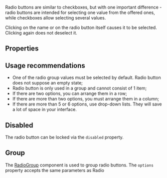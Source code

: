 
<Meta of={Stories} />

<Intro
  name="Radio"
  description="Component to choose from a small set of mutually exclusive options."
/>

Radio buttons are similar to checkboxes, but with one important difference - radio buttons are intended for selecting one value from the offered ones, while checkboxes allow selecting several values.

Clicking on the name or on the radio button itself causes it to be selected. Clicking again does not deselect it.

<Canvas>
  <Story of={Stories.Basic} />
</Canvas>

## Properties

<Props />

## Usage recommendations

- One of the radio group values must be selected by default. Radio button does not suppose an empty state;
- Radio button is only used in a group and cannot consist of 1 item;
- If there are two options, you can arrange them in a row;
- If there are more than two options, you must arrange them in a column;
- If there are more than 5 or 6 options, use drop-down lists. They will save a lot of space in your interface.

## Disabled

The radio button can be locked via the `disabled` property.

<Canvas>
  <Story of={Stories.Disabled} />
</Canvas>

## Group

The [RadioGroup](/?path=/docs/components-radiogroup--docs) component is used to group radio buttons. The `options` property accepts the same parameters as Radio

<Canvas>
  <Story of={Stories.Group} />
</Canvas>
